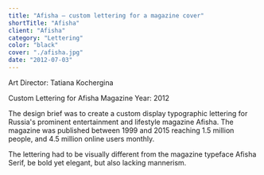 ```yaml
---
title: "Afisha — custom lettering for a magazine cover"
shortTitle: "Afisha"
client: "Afisha"
category: "Lettering"
color: "black"
cover: "./afisha.jpg"
date: "2012-07-03"
---
```


Art Director: Tatiana Kochergina

Custom Lettering for Afisha Magazine
Year: 2012

The design brief was to create a custom display typographic lettering for Russia's prominent entertainment and lifestyle magazine Afisha. The magazine was published between 1999 and 2015 reaching 1.5 million people, and 4.5 million online users monthly. 

The lettering had to be visually different from the magazine typeface Afisha Serif, be bold yet elegant, but also lacking mannerism. 
